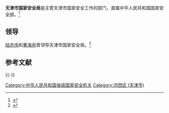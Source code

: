 {{Infobox PRCG
|机构名称=天津市国家安全局
|标志1=Red star.svg
|标志1说明=[[印章|印章]][[s:国务院关于国家行政机关和企业事业单位社会团体印章管理的规定|规定]]：[[直径|直径]]?厘米，中央刊[[五角星|五角星]]。
|成立时间=
|上级机构=[[中华人民共和国国家安全部|中华人民共和国国家安全部]]
|机构类型=国家安全部垂直管理机构
|行政级别=正地厅级
|地址1=[[天津市|天津市]][[河西区_(天津市)|河西区]]珠江道85号
|网站=
|网址=
}}

'''天津市国家安全局'''是主管天津市国家安全工作的部门，直属中华人民共和国国家安全部。<ref>{{Cite web |url=http://www.tj.gov.cn/zwgk/znjg/zcbm/200708/t20070826_2055.htm |title=市国家安全局 |access-date=2012-01-30 |archive-date=2013-04-12 |archive-url=https://web.archive.org/web/20130412060225/http://www.tj.gov.cn/zwgk/znjg/zcbm/200708/t20070826_2055.htm |dead-url=yes }}</ref>

==领导==
[[陆忠伟|陆忠伟]]和[[董海舟|董海舟]]曾领导天津市国家安全局。<ref name="voa">{{cite news |author1=海涛 |author2=林枫 |title=习近平赞无名英雄，国安部丑多遭诟病 |url=https://www.voachinese.com/a/media-watch-xi-jinping-on-role-by-ministry-of-state-security-20150520/2779414.html |accessdate=2019-11-14 |agency=美国之音 |date=2015年5月20日 |archive-date=2017-11-07 |archive-url=https://web.archive.org/web/20171107020820/https://www.voachinese.com/a/media-watch-xi-jinping-on-role-by-ministry-of-state-security-20150520/2779414.html |dead-url=no }}</ref>

== 参考文献 ==
{{Reflist}}

{{-}}
{{天津市人民政府}}

[[Category:中华人民共和国省级国家安全机关|Category:中华人民共和国省级国家安全机关]]
[[Category:河西区_(天津市)|Category:河西区 (天津市)]]